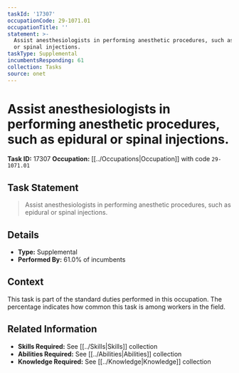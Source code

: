 ```yaml
---
taskId: '17307'
occupationCode: 29-1071.01
occupationTitle: ''
statement: >-
  Assist anesthesiologists in performing anesthetic procedures, such as epidural
  or spinal injections.
taskType: Supplemental
incumbentsResponding: 61
collection: Tasks
source: onet
---
```

# Assist anesthesiologists in performing anesthetic procedures, such as epidural or spinal injections.

**Task ID:** 17307
**Occupation:** [[../Occupations|Occupation]] with code `29-1071.01`

## Task Statement

> Assist anesthesiologists in performing anesthetic procedures, such as epidural or spinal injections.

## Details

- **Type:** Supplemental
- **Performed By:** 61.0% of incumbents

## Context

This task is part of the standard duties performed in this occupation. The percentage indicates how common this task is among workers in the field.

## Related Information

- **Skills Required:** See [[../Skills|Skills]] collection
- **Abilities Required:** See [[../Abilities|Abilities]] collection
- **Knowledge Required:** See [[../Knowledge|Knowledge]] collection
